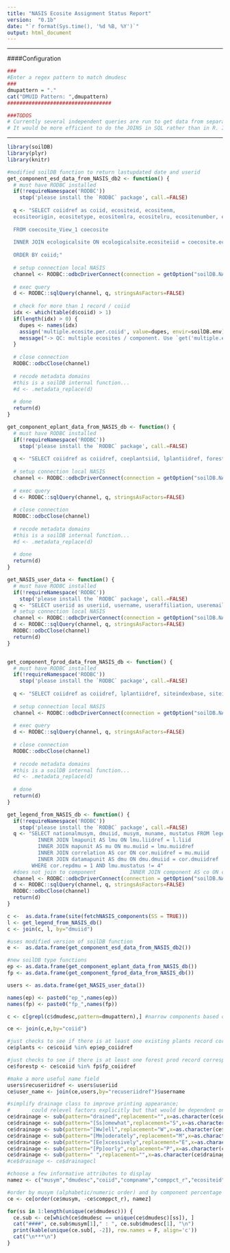 ```yaml
---
title: "NASIS Ecosite Assignment Status Report"
version:  "0.1b"
date: "`r format(Sys.time(), '%d %B, %Y')`"
output: html_document
---
```


***

####Configuration
```r
###
#Enter a regex pattern to match dmudesc
###
dmupattern = "."
cat("DMUID Pattern: ",dmupattern)
##################################

###TODOS
# Currently several independent queries are run to get data from separate tables. 
# It would be more efficient to do the JOINS in SQL rather than in R. I just wasn't sure which tables I'd need so I decided to do all joins on R side.
```

***

```r
library(soilDB)
library(plyr) 
library(knitr)

#modified soilDB function to return lastupdated date and userid
get_component_esd_data_from_NASIS_db2 <- function() {
  # must have RODBC installed
  if(!requireNamespace('RODBC'))
    stop('please install the `RODBC` package', call.=FALSE)
  
  q <- "SELECT coiidref as coiid, ecositeid, ecositenm, 
  ecositeorigin, ecositetype, ecositemlra, ecositelru, ecositenumber, ecositestate, coecosite.recwlupdated, coecosite.recuseriidref
  
  FROM coecosite_View_1 coecosite
  
  INNER JOIN ecologicalsite ON ecologicalsite.ecositeiid = coecosite.ecositeiidref
  
  ORDER BY coiid;"
  
  # setup connection local NASIS
  channel <- RODBC::odbcDriverConnect(connection = getOption("soilDB.NASIS.credentials"))
  
  # exec query
  d <- RODBC::sqlQuery(channel, q, stringsAsFactors=FALSE)
  
  # check for more than 1 record / coiid
  idx <- which(table(d$coiid) > 1)
  if(length(idx) > 0) {
    dupes <- names(idx)
    assign('multiple.ecosite.per.coiid', value=dupes, envir=soilDB.env)
    message("-> QC: multiple ecosites / component. Use `get('multiple.ecosite.per.coiid', envir=soilDB.env)` for related coiid values.")
  }
    
  # close connection
  RODBC::odbcClose(channel)
  
  # recode metadata domains
  #this is a soilDB internal function...
  #d <- .metadata_replace(d)
  
  # done
  return(d)
}

get_component_eplant_data_from_NASIS_db <- function() {
  # must have RODBC installed
  if(!requireNamespace('RODBC'))
    stop('please install the `RODBC` package', call.=FALSE)
  
  q <- "SELECT coiidref as coiidref, coeplantsiid, lplantiidref, forestunprod, rangeprod, coeplants.recwlupdated, coeplants.recuseriidref FROM coeplants;"
  
  # setup connection local NASIS
  channel <- RODBC::odbcDriverConnect(connection = getOption("soilDB.NASIS.credentials"))
  
  # exec query
  d <- RODBC::sqlQuery(channel, q, stringsAsFactors=FALSE)
  
  # close connection
  RODBC::odbcClose(channel)
  
  # recode metadata domains
  #this is a soilDB internal function...
  #d <- .metadata_replace(d)
  
  # done
  return(d)
}

get_NASIS_user_data <- function() {
  # must have RODBC installed
  if(!requireNamespace('RODBC'))
    stop('please install the `RODBC` package', call.=FALSE)
  q <- "SELECT useriid as useriid, username, useraffiliation, useremailaddr FROM nasisuser;"
  # setup connection local NASIS
  channel <- RODBC::odbcDriverConnect(connection = getOption("soilDB.NASIS.credentials"))
  d <- RODBC::sqlQuery(channel, q, stringsAsFactors=FALSE)
  RODBC::odbcClose(channel)
  return(d)
}


get_component_fprod_data_from_NASIS_db <- function() {
  # must have RODBC installed
  if(!requireNamespace('RODBC'))
    stop('please install the `RODBC` package', call.=FALSE)
  
  q <- "SELECT coiidref as coiidref, lplantiidref, siteindexbase, siteindex, siteindexstddev, fprodcmai, fprodage, coforprod.recwlupdated, coforprod.recuseriidref FROM coforprod;"
  
  # setup connection local NASIS
  channel <- RODBC::odbcDriverConnect(connection = getOption("soilDB.NASIS.credentials"))
  
  # exec query
  d <- RODBC::sqlQuery(channel, q, stringsAsFactors=FALSE)
  
  # close connection
  RODBC::odbcClose(channel)
  
  # recode metadata domains
  #this is a soilDB internal function...
  #d <- .metadata_replace(d)
  
  # done
  return(d)
}

get_legend_from_NASIS_db <- function() {
  if(!requireNamespace('RODBC'))
    stop('please install the `RODBC` package', call.=FALSE)
  q <- "SELECT nationalmusym, dmuiid, musym, muname, mustatus FROM legend AS l
          INNER JOIN lmapunit AS lmu ON lmu.liidref = l.liid
          INNER JOIN mapunit AS mu ON mu.muiid = lmu.muiidref
          INNER JOIN correlation AS cor ON cor.muiidref = mu.muiid
          INNER JOIN datamapunit AS dmu ON dmu.dmuiid = cor.dmuiidref
        WHERE cor.repdmu = 1 AND lmu.mustatus != 4"
  #does not join to component           INNER JOIN component AS co ON co.dmuiidref = dmu.dmuiid 
  channel <- RODBC::odbcDriverConnect(connection = getOption("soilDB.NASIS.credentials"))
  d <- RODBC::sqlQuery(channel, q, stringsAsFactors=FALSE)
  RODBC::odbcClose(channel)
  return(d)
}

c <-  as.data.frame(site(fetchNASIS_components(SS = TRUE)))
l <- get_legend_from_NASIS_db()
c <- join(c, l, by="dmuiid")

#uses modified version of soilDB function
e <-  as.data.frame(get_component_esd_data_from_NASIS_db2())

#new soilDB type functions
ep <- as.data.frame(get_component_eplant_data_from_NASIS_db())
fp <- as.data.frame(get_component_fprod_data_from_NASIS_db())

users <- as.data.frame(get_NASIS_user_data())

names(ep) <- paste0("ep_",names(ep))
names(fp) <- paste0("fp_",names(fp))

c <- c[grepl(c$dmudesc,pattern=dmupattern),] #narrow components based on user supplied pattern

ce <- join(c,e,by="coiid")

#just checks to see if there is at least one existing plants record correspondign to the component id
ce$plants <- ce$coiid %in% ep$ep_coiidref 

#just checks to see if there is at least one forest prod record correspondign to the component id
ce$forestp <- ce$coiid %in% fp$fp_coiidref 

#make a more useful name field
users$recuseriidref <- users$useriid
ce$user_name <- join(ce,users,by="recuseriidref")$username

#simplify drainage class to improve printing appearance; 
#       could relevel factors explicitly but that would be dependent on all classes occuring in the original dataset.
ce$drainage <- sub(pattern="drained",replacement="",x=as.character(ce$drainagecl))
ce$drainage <- sub(pattern="[Ss]omewhat",replacement="S",x=as.character(ce$drainage))
ce$drainage <- sub(pattern="[Ww]ell",replacement="W",x=as.character(ce$drainage))
ce$drainage <- sub(pattern="[Mm]oderately",replacement="M",x=as.character(ce$drainage))
ce$drainage <- sub(pattern="[Ee]xcessively",replacement="E",x=as.character(ce$drainage))
ce$drainage <- sub(pattern="[Pp]oorly",replacement="P",x=as.character(ce$drainage))
ce$drainage <- sub(pattern=" ",replacement="",x=as.character(ce$drainage))
#ce$drainage <- ce$drainagecl

#choose a few informative attributes to display
namez <- c("musym","dmudesc","coiid","compname","comppct_r","ecositeid","taxsubgrp","taxpartsize","drainage","plants","forestp","recwlupdated","user_name")

#order by musym (alphabetic/numeric order) and by component percentage (largest first)
ce <- ce[order(ce$musym, -ce$comppct_r), namez]
```

```r
for(ss in 1:length(unique(ce$dmudesc))) {
  ce.sub <- ce[which(ce$dmudesc == unique(ce$dmudesc)[ss]), ]
  cat("####", ce.sub$musym[1]," : ", ce.sub$dmudesc[1], "\n")
  print(kable(unique(ce.sub[, -2]), row.names = F, align='c'))
  cat("\n***\n")
}
```